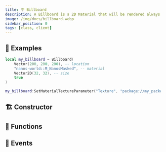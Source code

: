 ```yaml
---
title: 🪧 Billboard
description: A Billboard is a 2D Material that will be rendered always facing the camera.
image: /img/docs/billboard.webp
sidebar_position: 0
tags: [class, client]
---
```


<HeaderDeclaration type="Class" name="Billboard" image="/img/docs/billboard.webp" />


## 🎒 Examples

```lua title=Client/Index.lua
local my_billboard = Billboard(
    Vector(200, 200, 200), -- location
    "nanos-world::M_NanosMasked", -- material
    Vector2D(32, 32), -- size
    true
)

my_billboard:SetMaterialTextureParameter("Texture", "package://my_package/Client/image.jpg")
```


## 🏗️ Constructor

<ConstructorDeclaration type="Class" name="Billboard" />


## 🦠 Functions

<FunctionsDeclaration type="Class" name="Billboard" />


## 🚀 Events

<EventsDeclaration type="Class" name="Billboard" />
